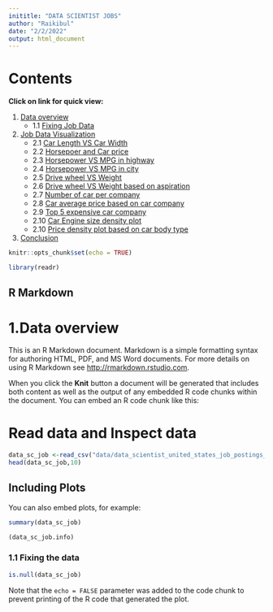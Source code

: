 ```yaml
---
inititle: "DATA SCIENTIST JOBS"
author: "Raikibul"
date: "2/2/2022"
output: html_document
---
```




# Contents

**Click on link for quick view:**

1. [Data overview](#data_overview)
      - 1.1 [Fixing Job Data](#fixing_car)
      
2. [Job Data Visualization](#job_viz)  
      - 2.1 [Car Length VS Car Width](#carlw)  
      - 2.2 [Horsepoer and Car price](#carhp)  
      - 2.3 [Horsepower VS MPG in highway](#carmh)  
      - 2.4 [Horsepower VS MPG in city](#carch)  
      - 2.5 [Drive wheel VS Weight](#cardw)  
      - 2.6 [Drive wheel VS Weight based on aspiration](#cardwa) 
      - 2.7 [Number of car per company](#carnb)  
      - 2.8 [Car average price based on car company](#carpc)  
      - 2.9 [Top 5 expensive car company](#cartpc)  
      - 2.10 [Car Engine size density plot](#card)
      - 2.10 [Price density plot based on car body type](#carpl)
3. [Conclusion](#car_con)  
      


```r
knitr::opts_chunk$set(echo = TRUE)

library(readr)
```

## R Markdown

# 1.Data overview<a name="data_overview"></a>



This is an R Markdown document. Markdown is a simple formatting syntax for authoring HTML, PDF, and MS Word documents. For more details on using R Markdown see <http://rmarkdown.rstudio.com>.

When you click the **Knit** button a document will be generated that includes both content as well as the output of any embedded R code chunks within the document. You can embed an R code chunk like this:

# Read data and Inspect data
```r
data_sc_job <-read_csv("data/data_scientist_united_states_job_postings_jobspikr.csv")
head(data_sc_job,10)
```

## Including Plots

You can also embed plots, for example:

```r
summary(data_sc_job)
```


```r
(data_sc_job.info)
```
### 1.1 Fixing the data <a name="fixing_data"></a>

```r
is.null(data_sc_job)
```


Note that the `echo = FALSE` parameter was added to the code chunk to prevent printing of the R code that generated the plot.
